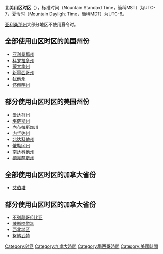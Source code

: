{{unreferenced|time=2014-03-18}} 
{{infobox time zone
|title                 =北美山区时区
|image                 =timezoneswest.PNG
|caption               ={{legend|#74c03a|MST or UTC−07}}
|offset     =-7
|dst offset = -6
|initials=MST
|dst initials=MDT
|daylight savings use  =parts
|USA = yes
}}
北美'''山区时区'''（{{lang-en|Mountain Time Zone}}），标准时间（Mountain Standard Time，簡稱MST）为UTC-7，夏令时（Mountain Daylight Time，簡稱MDT）为UTC-6。

[[亚利桑那州|亚利桑那州]]大部分地区不使用夏令时。

== 全部使用山区时区的美国州份 ==
*[[亚利桑那州|亚利桑那州]]
*[[科罗拉多州|科罗拉多州]]
*[[蒙大拿州|蒙大拿州]]
*[[新墨西哥州|新墨西哥州]]
*[[犹他州|犹他州]]
*[[怀俄明州|怀俄明州]]

== 部分使用山区时区的美国州份 ==
*[[爱达荷州|爱达荷州]]
*[[堪萨斯州|堪萨斯州]]
*[[内布拉斯加州|内布拉斯加州]]
*[[内华达州|内华达州]]
*[[北达科他州|北达科他州]]
*[[俄勒冈州|俄勒冈州]]
*[[南达科他州|南达科他州]]
*[[德克萨斯州|德克萨斯州]]

== 全部使用山区时区的加拿大省份 ==
*[[艾伯塔|艾伯塔]]

== 部分使用山区时区的加拿大省份 ==
*[[不列颠哥伦比亚|不列颠哥伦比亚]]
*[[薩斯喀徹溫|薩斯喀徹溫]]
*[[西北地区_(加拿大)|西北地区]]
*[[努納武特|努納武特]]

{{北美時區}}

[[Category:时区|Category:时区]]
[[Category:加拿大時間|Category:加拿大時間]]
[[Category:墨西哥時間|Category:墨西哥時間]]
[[Category:美國時間|Category:美國時間]]